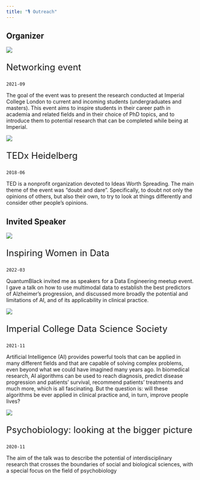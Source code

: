 ```yaml
---
title: "🎙 Outreach"
---
```


## Organizer

::: {.grid}

::: {.g-col-12 .g-col-md-5}
[![](https://img.evbuc.com/https%3A%2F%2Fcdn.evbuc.com%2Fimages%2F147494634%2F169300409815%2F1%2Foriginal.20210911-175847?w=940&auto=format%2Ccompress&q=75&sharp=10&rect=0%2C0%2C6912%2C3456&s=0a4e2fb1eba694effe3f91264ca819ad)](https://www.eventbrite.co.uk/e/networking-event-tickets-169755464163)
:::
::: {.g-col-12 .g-col-md-7}
<p style="font-size:1.5rem"> Networking event </p>

`2021-09`

The goal of the event was to present the research conducted at Imperial College London to current and incoming students (undergraduates and masters). This event aims to inspire students in their career path in academia and related fields and in their choice of PhD topics, and to introduce them to potential research that can be completed while being at Imperial. 
:::

::: {.g-col-12 .g-col-md-5}
<!-- <div style="text-align:center">
<img src="http://www.tedxunihd.de/images/team/valle.png" width="50%">
</div> -->
[![](http://www.tedxunihd.de/images/logo/logo.png)](http://www.tedxunihd.de/about.html)
:::
::: {.g-col-12 .g-col-md-7}
<p style="font-size:1.5rem"> TEDx Heidelberg </p>

`2018-06`

TED is a nonprofit organization devoted to Ideas Worth Spreading. The main theme of the event was "doubt and dare". Specifically, to doubt not only the opinions of others, but also their own, to try to look at things differently and consider other people’s opinions.
:::


:::

## Invited Speaker

::: {.grid}

::: {.g-col-12 .g-col-md-5}
[![](/assets/data-engineering-meetup.webp)](https://www.meetup.com/data-engineering-europe/events/283988630/)
:::
::: {.g-col-12 .g-col-md-7}
<p style="font-size:1.5rem"> Inspiring Women in Data </p>

`2022-03`

QuantumBlack invited me as speakers for a Data Engineering meetup event. I gave a talk on how to use multimodal data to establish the best predictors of Alzheimer’s progression, and discussed more broadly the potential and limitations of AI, and of its applicability in clinical practice.
:::

::: {.g-col-12 .g-col-md-5}
[![](/assets/icdss-spotlight.png)](https://imperialdatasoc.co.uk/ds-spotlight-valentina-giunchiglia/)
:::
::: {.g-col-12 .g-col-md-7}
<p style="font-size:1.5rem"> Imperial College Data Science Society </p>

`2021-11`

Artificial Intelligence (AI) provides powerful tools that can be applied in many different fields and that are capable of solving complex problems, even beyond what we could have imagined many years ago. In biomedical research, AI algorithms can be used to reach diagnosis, predict disease progression and patients’ survival, recommend patients’ treatments and much more, which is all fascinating. But the question is: will these algorithms be ever applied in clinical practice and, in turn, improve people lives?
:::


::: {.g-col-12 .g-col-md-5}
[![](https://www.imperial.ac.uk/ImageCropToolT4/imageTool/uploaded-images/artificial-intelligence_1606126074424_eventportrait2018_x1.webp)](https://www.imperial.ac.uk/events/126984/allison-gardner-keele-university-on-ai-ethics-and-machine-learning-bias-valentina-giunchiglia-imperial-college-on-psychobiology-looking-at-the-bigger-picture/)
:::
::: {.g-col-12 .g-col-md-7}
<p style="font-size:1.5rem"> Psychobiology: looking at the bigger picture </p>

`2020-11`

The aim of the talk was to describe the potential of interdisciplinary research that crosses the boundaries of social and biological sciences, with a special focus on the field of psychobiology
:::

:::
